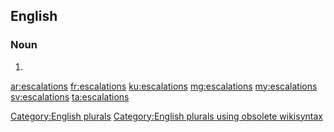 ==English==

===Noun===
{{head|en}}

# {{plural of|escalation}}

[[Category:English plurals]][[Category:English plurals using obsolete wikisyntax]]

[[ar:escalations]]
[[fr:escalations]]
[[ku:escalations]]
[[mg:escalations]]
[[my:escalations]]
[[sv:escalations]]
[[ta:escalations]]